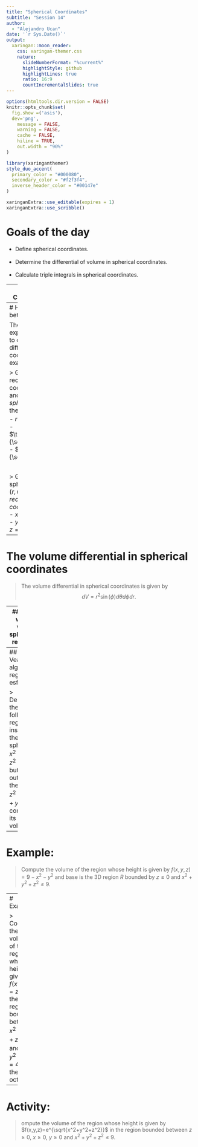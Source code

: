 ---
title: "Spherical Coordinates"
subtitle: "Session 14"
author: 
  - "Alejandro Ucan"
date: '`r Sys.Date()`'
output:
  xaringan::moon_reader:
    css: xaringan-themer.css
    nature:
      slideNumberFormat: "%current%"
      highlightStyle: github
      highlightLines: true
      ratio: 16:9
      countIncrementalSlides: true
---

```{r setup, include=FALSE}
options(htmltools.dir.version = FALSE)
knitr::opts_chunk$set(
  fig.show =('asis'),
  dev='png',
	message = FALSE,
	warning = FALSE,
	cache = FALSE,
	hiline = TRUE,
	out.width = "90%"
)
```

```{r xaringan-themer, include=FALSE, warning=FALSE}
library(xaringanthemer)
style_duo_accent(
  primary_color = "#000080",
  secondary_color = "#f2f3f4",
  inverse_header_color = "#00147e"
)
```

```{r xaringan-editable, echo=FALSE}
xaringanExtra::use_editable(expires = 1)
xaringanExtra::use_scribble()
```
# Goals of the day

 * Define spherical coordinates. <br/><br/>
 * Determine the differential of volume in spherical coordinates. <br/><br/>
 * Calculate triple integrals in spherical coordinates.

---
# Spherical Coordinates $(r,\theta,\phi).$

<iframe src="https://www.geogebra.org/classic/qxudhmhs?embed" width="1200" height="450" allowfullscreen style="border: 1px solid #e4e4e4;border-radius: 4px;" frameborder="0"></iframe>


---
# How to translate between coordinates?

The following expressions are used to change between different types of coordinates. For example:

> Given a point in rectangular coordinates $(x,y,z)$ and I want it in _spherical coordinates_, then: <br/>
- $r^2= x^2+y^2+z^2,$ <br/>
- $\theta=\arccos\frac{y}{\sqrt{x^2+y^2}}$ y <br/>
- $\phi=\arcsin\frac{z}{\sqrt{x^2+y^2+z^2}}.$

<br/>

> Given a point in spherical coordinates $(r,\theta,\phi)$ and I want it in _rectangular coordinates_, then: <br/>
- $x=r\cdot \cos(\theta)\sin(\phi)$ <br/>
- $y=r\cdot \sin(\theta)\sin(\phi)$
- $z=r\cos(\phi).$
---
# The volume differential in spherical coordinates

> The volume differential in spherical coordinates is given by  $$dV=r^2\sin(\phi) d\theta d\phi d r.$$


---
## Lets work with spherical regions


> Describe the following region using spherical coordinates and compute its volumen:
Describa la región en la figura en coordenadas esféricas.

![Región](regionesf_1.png)

---
## Veamos algunas regiones esféricas

> Describe the following region inside the sphere $x^2+y^2+z^2=9$ but outside the cone $z^2=x^2+y^2$ and compute its volume.

---
# Example:

> Compute the volume of the region whose height is given by $f(x,y,z)=9-x^2-y^2$ and base is the 3D region $R$ bounded by $z\geq 0$ and $x^2+y^2+z^2\leq 9.$


---
# Example:

> Compute the volume of the region whose height is given by  $f(x,y,z)=z$ and the 3D region $R$ bounded between  $x^2+y^2+z^2=1$ and $x^2+y^2+z^2=4$ in the first octant.

---
# Activity:

> ompute the volume of the region whose height is given by $f(x,y,z)=e^{\sqrt{x^2+y^2+z^2}}$ in the region bounded between $z\geq 0,$ $x\geq 0,$ $y\geq 0$ and $x^2+y^2+z^2\leq 9.$